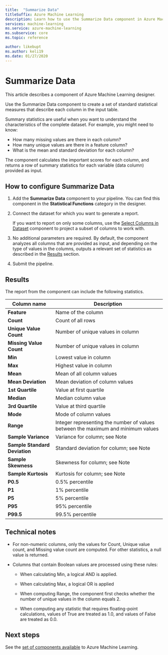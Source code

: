 ```yaml
---
title:  "Summarize Data"
titleSuffix: Azure Machine Learning
description: Learn how to use the Summarize Data component in Azure Machine Learning to generate a basic descriptive statistics report for the columns in a dataset.
services: machine-learning
ms.service: azure-machine-learning
ms.subservice: core
ms.topic: reference

author: likebupt
ms.author: keli19
ms.date: 01/27/2020
---
```


# Summarize Data

This article describes a component of Azure Machine Learning designer.

Use the Summarize Data component to create a set of standard statistical measures that describe each column in the input table.

Summary statistics are useful when you want to understand the characteristics of the complete dataset. For example, you might need to know:

- How many missing values are there in each column?
- How many unique values are there in a feature column?
- What is the mean and standard deviation for each column?

The component calculates the important scores for each column, and returns a row of summary statistics for each variable (data column) provided as input.

## How to configure Summarize Data  

1. Add the **Summarize Data** component to your pipeline. You can find this component in the **Statistical Functions** category in the designer.

1. Connect the dataset for which you want to generate a report.

    If you want to report on only some columns, use the [Select Columns in Dataset](select-columns-in-dataset.md) component to project a subset of columns to work with.

1. No additional parameters are required. By default, the component analyzes all columns that are provided as input, and depending on the type of values in the columns, outputs a relevant set of statistics as described in the [Results](#results) section.

1. Submit the pipeline.

## Results

The report from the component can include the following statistics. 

|Column name|Description|
|------|------|  
|**Feature**|Name of the column|
|**Count**|Count of all rows|
|**Unique Value Count**|Number of unique values in column|
|**Missing Value Count**|Number of unique values in column|
|**Min**|Lowest value in column|  
|**Max**|Highest value in column|
|**Mean**|Mean of all column values|
|**Mean Deviation**|Mean deviation of column values|
|**1st Quartile**|Value at first quartile|
|**Median**|Median column value|
|**3rd Quartile**|Value at third quartile|
|**Mode**|Mode of column values|
|**Range**|Integer representing the number of values between the maximum and minimum values|
|**Sample Variance**|Variance for column; see Note|
|**Sample Standard Deviation**|Standard deviation for column; see Note|
|**Sample Skewness**|Skewness for column; see Note|
|**Sample Kurtosis**|Kurtosis for column; see Note|
|**P0.5**|0.5% percentile|
|**P1**|1% percentile|
|**P5**|5% percentile|
|**P95**|95% percentile|
|**P99.5**|99.5% percentile |

## Technical notes

- For non-numeric columns, only the values for Count, Unique value count, and Missing value count are computed. For other statistics, a null value is returned.

- Columns that contain Boolean values are processed using these rules:

    - When calculating Min, a logical AND is applied.
    
    - When calculating Max, a logical OR is applied
    
    - When computing Range, the component first checks whether the number of unique values in the column equals 2.
    
    - When computing any statistic that requires floating-point calculations, values of True are treated as 1.0, and values of False are treated as 0.0.

## Next steps

See the [set of components available](component-reference.md) to Azure Machine Learning.  
